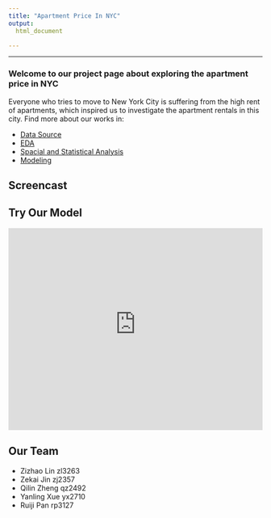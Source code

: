 ```yaml
---
title: "Apartment Price In NYC"
output: 
  html_document

---
```

-----------------



### Welcome to our project page about exploring the apartment price in NYC

Everyone who tries to move to New York City is suffering from the high rent of apartments, which inspired us to investigate the apartment rentals in this city. Find more about our works in:

- [Data Source](Introduction.html) 
- [EDA](Exploring_Data.html)
- [Spacial and Statistical Analysis](spacial_analysis.html)
- [Modeling](Modeling.html)


## Screencast


## Try Our Model

<iframe height="400" width="100%" frameborder="no" src="https://nuc-rental-income.shinyapps.io/index_predictor/"> </iframe>

## Our Team

- Zizhao Lin zl3263
- Zekai Jin zj2357
- Qilin Zheng qz2492
- Yanling Xue yx2710
- Ruiji Pan rp3127

